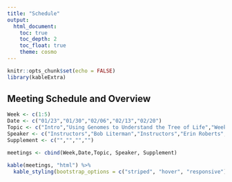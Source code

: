 ```yaml
---
title: "Schedule"
output:
  html_document:
    toc: true
    toc_depth: 2
    toc_float: true
    theme: cosmo
---
```

```r
knitr::opts_chunk$set(echo = FALSE)
library(kableExtra)
```

## Meeting Schedule and Overview

```r
Week <- c(1:5)
Date <- c("01/23","01/30","02/06","02/13","02/20")
Topic <- c("Intro","Using Genomes to Understand the Tree of Life","Week 2 Discussion","Oyster Genomes: Out of the Shell","Week 4 Discussion")
Speaker <- c("Instructors","Bob Literman","Instructors","Erin Roberts","Instructors")
Supplement <- c("","","","")

meetings <- cbind(Week,Date,Topic, Speaker, Supplement)

kable(meetings, "html") %>%  
  kable_styling(bootstrap_options = c("striped", "hover", "responsive"))
```

